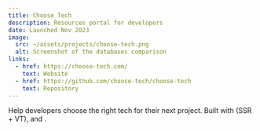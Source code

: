 ```yaml
---
title: Choose Tech
description: Resources portal for developers
date: Launched Nov 2023
image:
  src: ~/assets/projects/choose-tech.png
  alt: Screenshot of the databases comparison
links:
  - href: https://choose-tech.com/
    text: Website
  - href: https://github.com/choose-tech/choose-tech
    text: Repository
---
```


Help developers choose the right tech for their next
project. Built with <TechPill id="astro" /> (SSR + VT), <TechPill id="tailwind" />
and <TechPill id="alpinejs" />.
